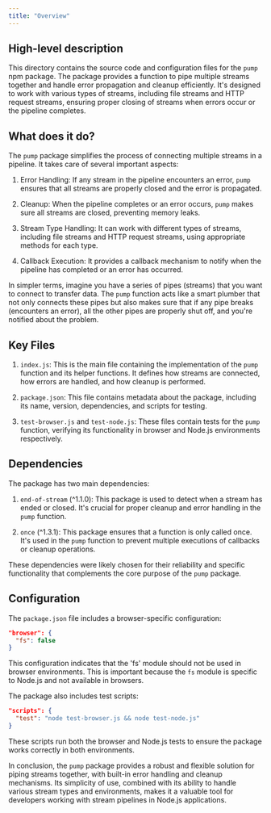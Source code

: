 ```yaml
---
title: "Overview"
---
```


## High-level description
This directory contains the source code and configuration files for the `pump` npm package. The package provides a function to pipe multiple streams together and handle error propagation and cleanup efficiently. It's designed to work with various types of streams, including file streams and HTTP request streams, ensuring proper closing of streams when errors occur or the pipeline completes.

## What does it do?
The `pump` package simplifies the process of connecting multiple streams in a pipeline. It takes care of several important aspects:

1. Error Handling: If any stream in the pipeline encounters an error, `pump` ensures that all streams are properly closed and the error is propagated.

2. Cleanup: When the pipeline completes or an error occurs, `pump` makes sure all streams are closed, preventing memory leaks.

3. Stream Type Handling: It can work with different types of streams, including file streams and HTTP request streams, using appropriate methods for each type.

4. Callback Execution: It provides a callback mechanism to notify when the pipeline has completed or an error has occurred.

In simpler terms, imagine you have a series of pipes (streams) that you want to connect to transfer data. The `pump` function acts like a smart plumber that not only connects these pipes but also makes sure that if any pipe breaks (encounters an error), all the other pipes are properly shut off, and you're notified about the problem.

## Key Files

1. `index.js`: This is the main file containing the implementation of the `pump` function and its helper functions. It defines how streams are connected, how errors are handled, and how cleanup is performed.

2. `package.json`: This file contains metadata about the package, including its name, version, dependencies, and scripts for testing.

3. `test-browser.js` and `test-node.js`: These files contain tests for the `pump` function, verifying its functionality in browser and Node.js environments respectively.

## Dependencies
The package has two main dependencies:

1. `end-of-stream` (^1.1.0): This package is used to detect when a stream has ended or closed. It's crucial for proper cleanup and error handling in the `pump` function.

2. `once` (^1.3.1): This package ensures that a function is only called once. It's used in the `pump` function to prevent multiple executions of callbacks or cleanup operations.

These dependencies were likely chosen for their reliability and specific functionality that complements the core purpose of the `pump` package.

## Configuration
The `package.json` file includes a browser-specific configuration:

```json
"browser": {
  "fs": false
}
```

This configuration indicates that the 'fs' module should not be used in browser environments. This is important because the `fs` module is specific to Node.js and not available in browsers.

The package also includes test scripts:

```json
"scripts": {
  "test": "node test-browser.js && node test-node.js"
}
```

These scripts run both the browser and Node.js tests to ensure the package works correctly in both environments.

In conclusion, the `pump` package provides a robust and flexible solution for piping streams together, with built-in error handling and cleanup mechanisms. Its simplicity of use, combined with its ability to handle various stream types and environments, makes it a valuable tool for developers working with stream pipelines in Node.js applications.